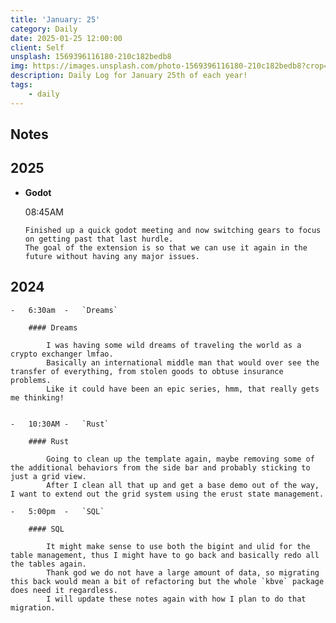 ```yaml
---
title: 'January: 25'
category: Daily
date: 2025-01-25 12:00:00
client: Self
unsplash: 1569396116180-210c182bedb8
img: https://images.unsplash.com/photo-1569396116180-210c182bedb8?crop=entropy&cs=srgb&fm=jpg&ixid=MnwzNjM5Nzd8MHwxfHJhbmRvbXx8fHx8fHx8fDE2ODE3NDg2ODY&ixlib=rb-4.0.3&q=85
description: Daily Log for January 25th of each year!
tags:
    - daily
---
```


## Notes

## 2025

-   **Godot**

    08:45AM

        Finished up a quick godot meeting and now switching gears to focus on getting past that last hurdle.
        The goal of the extension is so that we can use it again in the future without having any major issues.

## 2024

    -   6:30am  -   `Dreams`

        #### Dreams
        
            I was having some wild dreams of traveling the world as a crypto exchanger lmfao.
            Basically an international middle man that would over see the transfer of everything, from stolen goods to obtuse insurance problems.
            Like it could have been an epic series, hmm, that really gets me thinking!


    -   10:30AM -   `Rust`

        #### Rust

            Going to clean up the template again, maybe removing some of the additional behaviors from the side bar and probably sticking to just a grid view.
            After I clean all that up and get a base demo out of the way, I want to extend out the grid system using the erust state management.
    
    -   5:00pm  -   `SQL`

        #### SQL

            It might make sense to use both the bigint and ulid for the table management, thus I might have to go back and basically redo all the tables again.
            Thank god we do not have a large amount of data, so migrating this back would mean a bit of refactoring but the whole `kbve` package does need it regardless.
            I will update these notes again with how I plan to do that migration.